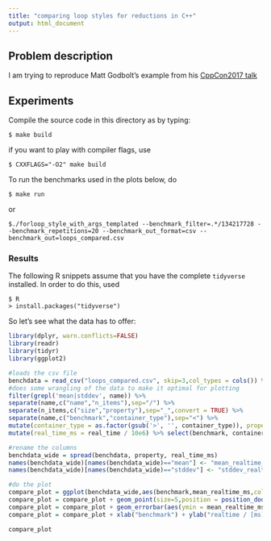 ```yaml
---
title: "comparing loop styles for reductions in C++"
output: html_document
---
```


## Problem description

I am trying to reproduce Matt Godbolt's example from his [CppCon2017 talk](https://www.youtube.com/watch?v=bSkpMdDe4g4&list=PLHTh1InhhwT6bwIpRk0ZbCA0N2p1taxd6&index=5)


## Experiments 

Compile the source code in this directory as by typing:
```
$ make build
```
if you want to play with compiler flags, use
```
$ CXXFLAGS="-O2" make build
```

To run the benchmarks used in the plots below, do 
```
$ make run
```
or 

```
$./forloop_style_with_args_templated --benchmark_filter=.*/134217728 --benchmark_repetitions=20 --benchmark_out_format=csv --benchmark_out=loops_compared.csv
```

### Results

The following R snippets assume that you have the complete `tidyverse` installed. In order to do this, used

```
$ R
> install.packages("tidyverse")
```

So let's see what the data has to offer:

```r
library(dplyr, warn.conflicts=FALSE)
library(readr)
library(tidyr)
library(ggplot2)

#loads the csv file
benchdata = read_csv("loops_compared.csv", skip=3,col_types = cols()) %>% 
#does some wrangling of the data to make it optimal for plotting
filter(grepl('mean|stddev', name)) %>% 
separate(name,c("name","n_items"),sep="/") %>% 
separate(n_items,c("size","property"),sep="_",convert = TRUE) %>% 
separate(name,c("benchmark","container_type"),sep="<") %>%
mutate(container_type = as.factor(gsub('>', '', container_type)), property = as.factor(property)) %>%
mutate(real_time_ms = real_time / 10e6) %>% select(benchmark, container_type, property,real_time_ms)

#rename the columns
benchdata_wide = spread(benchdata, property, real_time_ms)
names(benchdata_wide)[names(benchdata_wide)=="mean"] <- "mean_realtime_ms"
names(benchdata_wide)[names(benchdata_wide)=="stddev"] <- "stddev_realtime_ms"

#do the plot
compare_plot = ggplot(benchdata_wide,aes(benchmark,mean_realtime_ms,color=container_type)) + theme_bw()  
compare_plot = compare_plot + geom_point(size=5,position = position_dodge(width=.5))  
compare_plot = compare_plot + geom_errorbar(aes(ymin = mean_realtime_ms-stddev_realtime_ms, ymax = mean_realtime_ms+stddev_realtime_ms), width = 0.07,position = position_dodge(width=.5))  
compare_plot = compare_plot + xlab("benchmark") + ylab("realtime / [ms]")  

compare_plot  
```  

